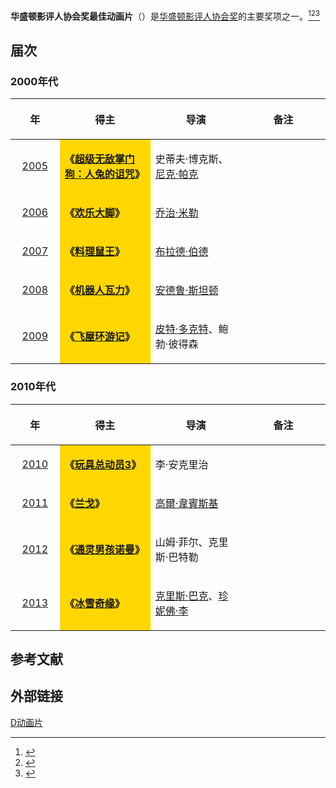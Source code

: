 '''华盛顿影评人协会奖最佳动画片'''（{{lang-en|'''Washington D.C. Area Film Critics Association Award for Best Animated Feature'''}}）是[[华盛顿特区影评人协会|华盛顿影评人协会奖]]的主要奖项之一。<ref>{{cite web |url=http://yule.sohu.com/20131210/n391544835.shtml |title=华盛顿影评人协会奖揭晓 《为奴十二年》获六奖 |accessdate=2013 |publisher=搜狐网 |work= |language=zh-hans |archive-date=2014-03-29 |archive-url=https://web.archive.org/web/20140329214520/http://yule.sohu.com/20131210/n391544835.shtml |dead-url=no }}</ref><ref>{{cite web |url=http://ent.163.com/12/1212/16/8IHN7E2A00034QN3.html |title=华盛顿影评人协会奖揭晓 《猎杀本拉登》获3奖 |accessdate=2012 |publisher=网易 |work= |language=zh-hans |archive-date=2014-03-29 |archive-url=https://web.archive.org/web/20140329185417/http://ent.163.com/12/1212/16/8IHN7E2A00034QN3.html |dead-url=no }}</ref><ref>{{cite web|url=http://ent.qq.com/a/20111206/000107.htm|title=华盛顿特区影评人协会揭晓 《艺术家》再次折桂|accessdate=2011|publisher=腾讯网|work=|language=zh-hans|deadurl=yes|archiveurl=https://web.archive.org/web/20161110142222/http://ent.qq.com/a/20111206/000107.htm|archivedate=2016-11-10}}</ref>

== 届次 ==
=== 2000年代 ===
{| class="wikitable" width="95%" cellpadding="5"
|-
!width="100"|年
!width="300"|得主
!width="300"|导演
!width="300"|备注
|-
|style="text-align:center;"| [[第4届华盛顿影评人协会奖|2005]] || style="background:#FFD700;" | '''《[[酷狗寶貝之魔兔詛咒|超级无敌掌门狗：人兔的诅咒]]》''' || 史蒂夫·博克斯、[[尼克·帕克|尼克·帕克]] ||  
|-
|style="text-align:center;"| [[第5届华盛顿影评人协会奖|2006]] || style="background:#FFD700;" | '''《[[快樂腳|欢乐大脚]]》''' || [[乔治·米勒|乔治·米勒]] ||  
|-
|style="text-align:center;"| [[第6届华盛顿影评人协会奖|2007]] || style="background:#FFD700;" | '''《[[料理鼠王|料理鼠王]]》''' || [[布拉德·伯德|布拉德·伯德]] ||  
|-
|style="text-align:center;"| [[第7届华盛顿影评人协会奖|2008]] ||  style="background:#FFD700;" | '''《[[瓦力_(電影)|机器人瓦力]]》''' || [[安德鲁·斯坦顿|安德鲁·斯坦顿]] || 
|-
|style="text-align:center;"| [[第8届华盛顿影评人协会奖|2009]] ||  style="background:#FFD700;" |'''《[[飞屋环游记|飞屋环游记]]》''' ||[[皮特·多克特|皮特·多克特]]、鲍勃·彼得森  ||  
|}

=== 2010年代 ===
{| class="wikitable" width="95%" cellpadding="5"
|-
!width="100"|年
!width="300"|得主
!width="300"|导演
!width="300"|备注
|-
|style="text-align:center;"| [[第9届华盛顿影评人协会奖|2010]] ||  style="background:#FFD700;" | '''《[[玩具总动员3|玩具总动员3]]》''' || 李·安克里治 ||  
|-
|style="text-align:center;"| [[第10届华盛顿影评人协会奖|2011]] ||  style="background:#FFD700;" | '''《[[飆風雷哥|兰戈]]》''' ||[[高爾·韋賓斯基|高爾·韋賓斯基]]  ||  
|-
|style="text-align:center;"| [[第11届华盛顿影评人协会奖|2012]] ||  style="background:#FFD700;" | '''《[[通灵男孩诺曼|通灵男孩诺曼]]》'''|| 山姆·菲尔、克里斯·巴特勒 || 
|-
|style="text-align:center;"| [[第12届华盛顿影评人协会奖|2013]] || style="background:#FFD700;" | '''《[[冰雪奇缘|冰雪奇缘]]》'''||  [[克里斯·巴克|克里斯·巴克]]、[[珍妮佛·李|珍妮佛·李]] ||  
|}

==参考文献==
{{reflist}}

== 外部链接 ==
{{华盛顿影评人协会奖}}

[[Category:华盛顿影评人协会奖|D动画片]]